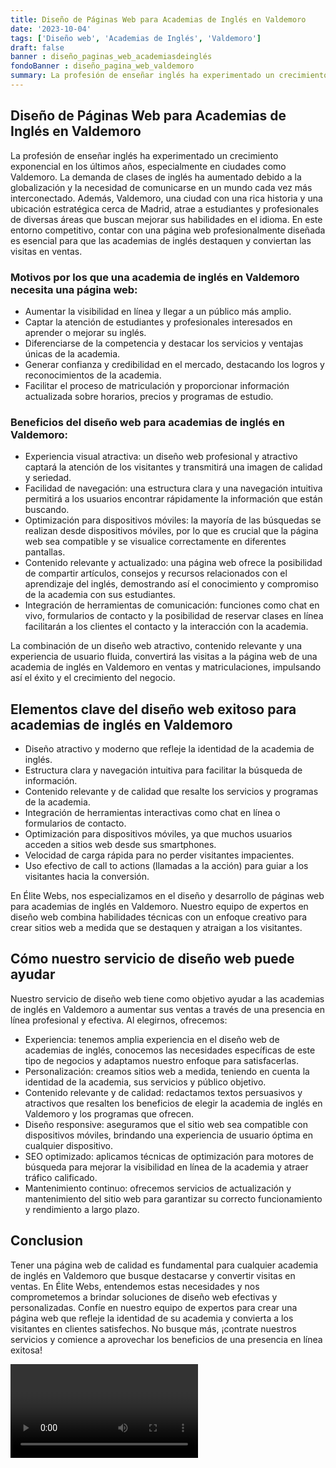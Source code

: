 ```yaml
---
title: Diseño de Páginas Web para Academias de Inglés en Valdemoro
date: '2023-10-04'
tags: ['Diseño web', 'Academias de Inglés', 'Valdemoro']
draft: false
banner : diseño_paginas_web_academiasdeinglés
fondoBanner : diseño_pagina_web_valdemoro
summary: La profesión de enseñar inglés ha experimentado un crecimiento exponencial en los últimos años, especialmente en ciudades como Valdemoro. La demanda de clases de inglés ha aumentado debido a la globalización y la necesidad de comunicarse en un mundo cada vez más interconectado. Además, Valdemoro, una ciudad con una rica historia y una ubicación estratégica cerca de Madrid, atrae a estudiantes y profesionales de diversas áreas que buscan mejorar sus habilidades en el idioma. En este entorno competitivo, contar con una página web profesionalmente diseñada es esencial para que las academias de inglés destaquen y conviertan las visitas en ventas.
---
```


## Diseño de Páginas Web para Academias de Inglés en Valdemoro

La profesión de enseñar inglés ha experimentado un crecimiento exponencial en los últimos años, especialmente en ciudades como Valdemoro. La demanda de clases de inglés ha aumentado debido a la globalización y la necesidad de comunicarse en un mundo cada vez más interconectado. Además, Valdemoro, una ciudad con una rica historia y una ubicación estratégica cerca de Madrid, atrae a estudiantes y profesionales de diversas áreas que buscan mejorar sus habilidades en el idioma. En este entorno competitivo, contar con una página web profesionalmente diseñada es esencial para que las academias de inglés destaquen y conviertan las visitas en ventas.

### Motivos por los que una academia de inglés en Valdemoro necesita una página web:

- Aumentar la visibilidad en línea y llegar a un público más amplio.
- Captar la atención de estudiantes y profesionales interesados ​​en aprender o mejorar su inglés.
- Diferenciarse de la competencia y destacar los servicios y ventajas únicas de la academia.
- Generar confianza y credibilidad en el mercado, destacando los logros y reconocimientos de la academia.
- Facilitar el proceso de matriculación y proporcionar información actualizada sobre horarios, precios y programas de estudio.

### Beneficios del diseño web para academias de inglés en Valdemoro:

- Experiencia visual atractiva: un diseño web profesional y atractivo captará la atención de los visitantes y transmitirá una imagen de calidad y seriedad.
- Facilidad de navegación: una estructura clara y una navegación intuitiva permitirá a los usuarios encontrar rápidamente la información que están buscando.
- Optimización para dispositivos móviles: la mayoría de las búsquedas se realizan desde dispositivos móviles, por lo que es crucial que la página web sea compatible y se visualice correctamente en diferentes pantallas.
- Contenido relevante y actualizado: una página web ofrece la posibilidad de compartir artículos, consejos y recursos relacionados con el aprendizaje del inglés, demostrando así el conocimiento y compromiso de la academia con sus estudiantes.
- Integración de herramientas de comunicación: funciones como chat en vivo, formularios de contacto y la posibilidad de reservar clases en línea facilitarán a los clientes el contacto y la interacción con la academia.

La combinación de un diseño web atractivo, contenido relevante y una experiencia de usuario fluida, convertirá las visitas a la página web de una academia de inglés en Valdemoro en ventas y matriculaciones, impulsando así el éxito y el crecimiento del negocio.

<GifSeo />

<Cta />

## Elementos clave del diseño web exitoso para academias de inglés en Valdemoro

- Diseño atractivo y moderno que refleje la identidad de la academia de inglés.
- Estructura clara y navegación intuitiva para facilitar la búsqueda de información.
- Contenido relevante y de calidad que resalte los servicios y programas de la academia.
- Integración de herramientas interactivas como chat en línea o formularios de contacto.
- Optimización para dispositivos móviles, ya que muchos usuarios acceden a sitios web desde sus smartphones.
- Velocidad de carga rápida para no perder visitantes impacientes.
- Uso efectivo de call to actions (llamadas a la acción) para guiar a los visitantes hacia la conversión.

En Élite Webs, nos especializamos en el diseño y desarrollo de páginas web para academias de inglés en Valdemoro. Nuestro equipo de expertos en diseño web combina habilidades técnicas con un enfoque creativo para crear sitios web a medida que se destaquen y atraigan a los visitantes.

## Cómo nuestro servicio de diseño web puede ayudar

Nuestro servicio de diseño web tiene como objetivo ayudar a las academias de inglés en Valdemoro a aumentar sus ventas a través de una presencia en línea profesional y efectiva. Al elegirnos, ofrecemos:

- Experiencia: tenemos amplia experiencia en el diseño web de academias de inglés, conocemos las necesidades específicas de este tipo de negocios y adaptamos nuestro enfoque para satisfacerlas.
- Personalización: creamos sitios web a medida, teniendo en cuenta la identidad de la academia, sus servicios y público objetivo.
- Contenido relevante y de calidad: redactamos textos persuasivos y atractivos que resalten los beneficios de elegir la academia de inglés en Valdemoro y los programas que ofrecen.
- Diseño responsive: aseguramos que el sitio web sea compatible con dispositivos móviles, brindando una experiencia de usuario óptima en cualquier dispositivo.
- SEO optimizado: aplicamos técnicas de optimización para motores de búsqueda para mejorar la visibilidad en línea de la academia y atraer tráfico calificado.
- Mantenimiento continuo: ofrecemos servicios de actualización y mantenimiento del sitio web para garantizar su correcto funcionamiento y rendimiento a largo plazo.

## Conclusion

Tener una página web de calidad es fundamental para cualquier academia de inglés en Valdemoro que busque destacarse y convertir visitas en ventas. En Élite Webs, entendemos estas necesidades y nos comprometemos a brindar soluciones de diseño web efectivas y personalizadas. Confíe en nuestro equipo de expertos para crear una página web que refleje la identidad de su academia y convierta a los visitantes en clientes satisfechos. No busque más, ¡contrate nuestros servicios y comience a aprovechar los beneficios de una presencia en línea exitosa!

<Video />

<CtaBot job='Academias de Inglés' city='Valdemoro'/>

<Gmaps query='Valdemoro+españa+maps' />